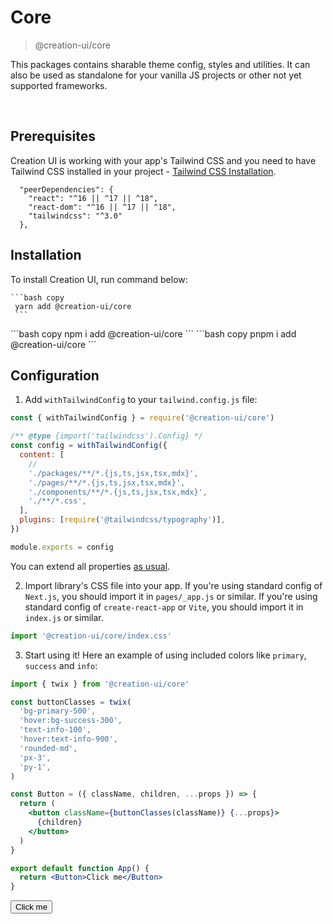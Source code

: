
# Core

> @creation-ui/core

This packages contains sharable theme config, styles and utilities.
It can also be used as standalone for your vanilla JS projects or other not yet supported frameworks.

<br />

## Prerequisites

Creation UI is working with your app's Tailwind CSS and you need to have Tailwind CSS installed in your project - [Tailwind CSS Installation](https://tailwindcss.com/docs/installation/using-postcss).

```
  "peerDependencies": {
    "react": "^16 || ^17 || ^18",
    "react-dom": "^16 || ^17 || ^18",
    "tailwindcss": "^3.0"
  },
```

## Installation

To install Creation UI, run command below:

<Tabs items={SCRIPTS_TABS}>
  <Tab>

    ```bash copy
     yarn add @creation-ui/core
     ```

  </Tab>
  <Tab>
    ```bash copy
     npm i add @creation-ui/core
     ```
     </Tab>
  <Tab>
    ```bash copy
     pnpm i add @creation-ui/core
     ```
     </Tab>
</Tabs>

## Configuration

1. Add `withTailwindConfig` to your `tailwind.config.js` file:

```js copy
const { withTailwindConfig } = require('@creation-ui/core')

/** @type {import('tailwindcss').Config} */
const config = withTailwindConfig({
  content: [
    //
    './packages/**/*.{js,ts,jsx,tsx,mdx}',
    './pages/**/*.{js,ts,jsx,tsx,mdx}',
    './components/**/*.{js,ts,jsx,tsx,mdx}',
    './**/*.css',
  ],
  plugins: [require('@tailwindcss/typography')],
})

module.exports = config
```

You can extend all properties [as usual](https://tailwindcss.com/docs/configuration).

2. Import library's CSS file into your app.
   If you're using standard config of `Next.js`, you should import it in `pages/_app.js` or similar.
   If you're using standard config of `create-react-app` or `Vite`, you should import it in `index.js` or similar.

```js copy
import '@creation-ui/core/index.css'
```

3. Start using it!
   Here an example of using included colors like `primary`, `success` and `info`:

```jsx copy
import { twix } from '@creation-ui/core'

const buttonClasses = twix(
  'bg-primary-500',
  'hover:bg-success-300',
  'text-info-100',
  'hover:text-info-900',
  'rounded-md',
  'px-3',
  'py-1',
)

const Button = ({ className, children, ...props }) => {
  return (
    <button className={buttonClasses(className)} {...props}>
      {children}
    </button>
  )
}

export default function App() {
  return <Button>Click me</Button>
}
```

<button className='bg-primary-500 hover:bg-success-300 text-info-100 hover:text-info-900 rounded-md px-3 py-1'>
  Click me
</button>

